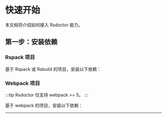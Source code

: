# 快速开始

本文档将介绍如何接入 Rsdoctor 能力。

## 第一步：安装依赖


### Rspack 项目

基于 Rspack 或 Rsbuild 的项目，安装以下依赖：

<PackageManagerTabs command="add @rsdoctor/rspack-plugin -D" />

### Webpack 项目

:::tip
Rsdoctor 仅支持 webpack >= 5。
:::

基于 webpack 的项目，安装以下依赖：

<PackageManagerTabs command="add @rsdoctor/webpack-plugin -D" />

---


<QuickStartShared />

